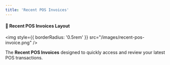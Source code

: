 ```yaml
---
title: 'Recent POS Invoices'
---
```


#### 🧾 Recent POS Invoices Layout


<img
  style={{ borderRadius: '0.5rem' }}
  src="/images/recent-pos-invoice.png"
/>


The **Recent POS Invoices** designed to quickly access and review your latest POS transactions.

